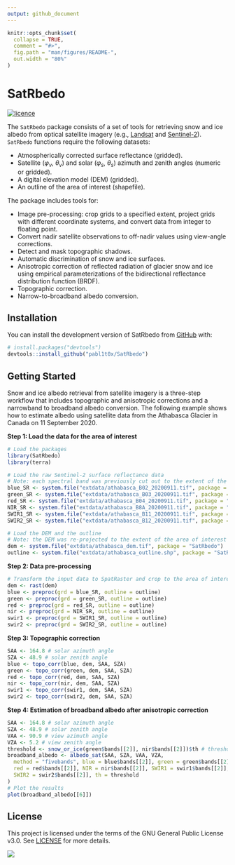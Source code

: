 ```yaml
---
output: github_document
---
```


<!-- README.md is generated from README.Rmd. Please edit that file -->

```r
knitr::opts_chunk$set(
  collapse = TRUE,
  comment = "#>",
  fig.path = "man/figures/README-",
  out.width = "80%"
)
```

# SatRbedo

<!-- badges: start -->
[![licence](https://img.shields.io/badge/Licence-GPL--3-blue.svg)](https://www.r-project.org/Licenses/GPL-3)
<!--[![Codecov test coverage](https://codecov.io/gh/pabl1t0x/SatRbedo/graph/badge.svg)](https://app.codecov.io/gh/pabl1t0x/SatRbedo)
<!--[![R-CMD-check](https://github.com/pabl1t0x/SatRbedo/actions/workflows/R-CMD-check.yaml/badge.svg)](https://github.com/pabl1t0x/SatRbedo/actions/workflows/R-CMD-check.yaml)
<!-- badges: end -->

The `SatRbedo` package consists of a set of tools for retrieving snow and ice albedo from optical satellite imagery
(e.g., [Landsat](https://www.usgs.gov/landsat-missions/landsat-collection-2-surface-reflectance) and
[Sentinel-2](https://dataspace.copernicus.eu/explore-data/data-collections/sentinel-data/sentinel-2)). `SatRbedo` functions require the following datasets:

- Atmospherically corrected surface reflectance (gridded).
- Satellite ($\varphi_v$, $\theta_v$) and solar ($\varphi_s$, $\theta_s$) azimuth and zenith angles (numeric or gridded).
- A digital elevation model (DEM) (gridded).
- An outline of the area of interest (shapefile).

The package includes tools for: 

- Image pre-processing: crop grids to a specified extent, project grids with different coordinate systems, and convert data from integer to floating point.
- Convert nadir satellite observations to off-nadir values using view-angle corrections.
- Detect and mask topographic shadows.
- Automatic discrimination of snow and ice surfaces.
- Anisotropic correction of reflected radiation of glacier snow and ice using empirical parameterizations of the bidirectional reflectance distribution function (BRDF).
- Topographic correction.
- Narrow-to-broadband albedo conversion.

## Installation

You can install the development version of SatRbedo from [GitHub](https://github.com/) with:

``` r
# install.packages("devtools")
devtools::install_github("pabl1t0x/SatRbedo")
```

## Getting Started

Snow and ice albedo retrieval from satellite imagery is a three-step workflow that includes topographic and anisotropic corrections and a
narrowband to broadband albedo conversion. The following example shows how to estimate albedo using satellite data from the Athabasca Glacier in
Canada on 11 September 2020.

**Step 1: Load the data for the area of interest**

```r
# Load the packages
library(SatRbedo)
library(terra)

# Load the raw Sentinel-2 surface reflectance data
# Note: each spectral band was previously cut out to the extent of the area of interest and renamed
blue_SR <- system.file("extdata/athabasca_B02_20200911.tif", package = "SatRbedo") # blue band surface reflectance
green_SR <- system.file("extdata/athabasca_B03_20200911.tif", package = "SatRbedo") # green band surface reflectance
red_SR <- system.file("extdata/athabasca_B04_20200911.tif", package = "SatRbedo") # red band surface reflectance
NIR_SR <- system.file("extdata/athabasca_B8A_20200911.tif", package = "SatRbedo") # near-infrared band surface reflectance
SWIR1_SR <- system.file("extdata/athabasca_B11_20200911.tif", package = "SatRbedo") # shortwave-infrared band 1 surface reflectance
SWIR2_SR <- system.file("extdata/athabasca_B12_20200911.tif", package = "SatRbedo") # shortwave-infrared band 2 surface reflectance

# Load the DEM and the outline
# Note: the DEM was re-projected to the extent of the area of interest
dem <- system.file("extdata/athabasca_dem.tif", package = "SatRbedo")
outline <- system.file("extdata/athabasca_outline.shp", package = "SatRbedo")
```

**Step 2: Data pre-processing**

```r
# Transform the input data to SpatRaster and crop to the area of interest
dem <- rast(dem)
blue <- preproc(grd = blue_SR, outline = outline)
green <- preproc(grd = green_SR, outline = outline)
red <- preproc(grd = red_SR, outline = outline)
nir <- preproc(grd = NIR_SR, outline = outline)
swir1 <- preproc(grd = SWIR1_SR, outline = outline)
swir2 <- preproc(grd = SWIR2_SR, outline = outline)
```

**Step 3: Topographic correction**

```r
SAA <- 164.8 # solar azimuth angle
SZA <- 48.9 # solar zenith angle
blue <- topo_corr(blue, dem, SAA, SZA)
green <- topo_corr(green, dem, SAA, SZA)
red <- topo_corr(red, dem, SAA, SZA)
nir <- topo_corr(nir, dem, SAA, SZA)
swir1 <- topo_corr(swir1, dem, SAA, SZA)
swir2 <- topo_corr(swir2, dem, SAA, SZA)
```

**Step 4: Estimation of broadband albedo after anisotropic correction**

```r
SAA <- 164.8 # solar azimuth angle
SZA <- 48.9 # solar zenith angle
VAA <- 90.9 # view azimuth angle
VZA <- 5.2 # view zenith angle
threshold <- snow_or_ice(green$bands[[2]], nir$bands[[2]])$th # threshold used to discriminate between snow and ice
broadband_albedo <- albedo_sat(SAA, SZA, VAA, VZA,
  method = "fivebands", blue = blue$bands[[2]], green = green$bands[[2]],
  red = red$bands[[2]], NIR = nir$bands[[2]], SWIR1 = swir1$bands[[2]],
  SWIR2 = swir2$bands[[2]], th = threshold
)
# Plot the results
plot(broadband_albedo[[6]])
```

## License

This project is licensed under the terms of the GNU General Public License v3.0. See [LICENSE](/LICENSE.md) for more details.

![](https://www.gnu.org/graphics/gplv3-127x51.png)

